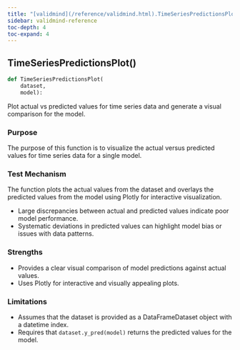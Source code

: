 ```yaml
---
title: "[validmind](/reference/validmind.html).TimeSeriesPredictionsPlot"
sidebar: validmind-reference
toc-depth: 4
toc-expand: 4
---
```


## TimeSeriesPredictionsPlot[()]{.muted}

<!-- function.qmd.jinja2 - function signature -->

```python
def TimeSeriesPredictionsPlot(
    dataset,
    model):
```

Plot actual vs predicted values for time series data and generate a visual comparison for the model.

### Purpose

The purpose of this function is to visualize the actual versus predicted values for time series data for a single model.

### Test Mechanism

The function plots the actual values from the dataset and overlays the predicted values from the model using Plotly for interactive visualization.

- Large discrepancies between actual and predicted values indicate poor model performance.
- Systematic deviations in predicted values can highlight model bias or issues with data patterns.

### Strengths

- Provides a clear visual comparison of model predictions against actual values.
- Uses Plotly for interactive and visually appealing plots.

### Limitations

- Assumes that the dataset is provided as a DataFrameDataset object with a datetime index.
- Requires that `dataset.y_pred(model)` returns the predicted values for the model.
